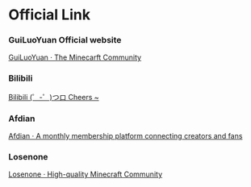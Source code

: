 # Official Link

### GuiLuoYuan Official website

[GuiLuoYuan · The Minecarft Community](https://spark.yaasasi.cn/)

### Bilibili

[Bilibili (゜-゜)つロ Cheers ~](https://space.bilibili.com/407689732)

### Afdian

[Afdian · A monthly membership platform connecting creators and fans](https://afdian.net/@Yaasasi)

### Losenone

[Losenone · High-quality Minecraft Community](https://space.bilibili.com/407689732)